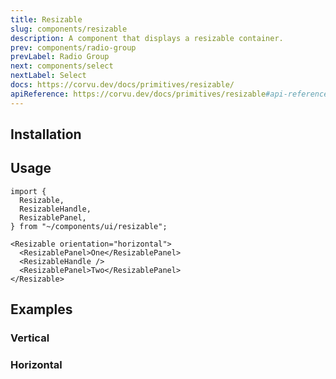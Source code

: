 ```yaml
---
title: Resizable
slug: components/resizable
description: A component that displays a resizable container.
prev: components/radio-group
prevLabel: Radio Group
next: components/select
nextLabel: Select
docs: https://corvu.dev/docs/primitives/resizable/
apiReference: https://corvu.dev/docs/primitives/resizable#api-reference
---
```



<PreviewTabs demoCode={ResizableDemoCode}>
  <ResizableDemo client:only="solid-js" />
</PreviewTabs>

## Installation

<InstallationTabs name="resizable" code={ResizableCode} />

## Usage

```tsx
import {
  Resizable,
  ResizableHandle,
  ResizablePanel,
} from "~/components/ui/resizable";
```

```tsx
<Resizable orientation="horizontal">
  <ResizablePanel>One</ResizablePanel>
  <ResizableHandle />
  <ResizablePanel>Two</ResizablePanel>
</Resizable>
```

## Examples

### Vertical

<PreviewTabs demoCode={ResizableVerticalCode} class="mt-4">
  <ResizableVerticalDemo client:only="solid-js" />
</PreviewTabs>

### Horizontal

<PreviewTabs demoCode={ResizableHorizontalCode} class="mt-4">
  <ResizableHorizontalDemo client:only="solid-js" />
</PreviewTabs>

